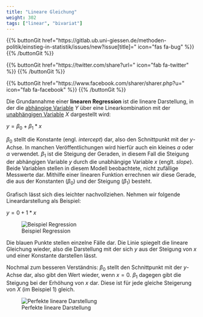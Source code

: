 ```yaml
---
title: "Lineare Gleichung"
weight: 302
tags: ["linear", "bivariat"]
---
```


{{% buttonGit href=\"https\:\/\/gitlab.ub.uni-giessen.de\/methoden-politik\/einstieg-in-statistik\/issues\/new?issue[title]=\" icon=\"fas fa-bug\" %}} {{% /buttonGit %}} 

{{% buttonGit href=\"https\:\/\/twitter.com\/share?url=\" icon=\"fab fa-twitter\" %}} {{% /buttonGit %}}

{{% buttonGit href=\"https\:\/\/www.facebook.com\/sharer\/sharer.php?u=\" icon=\"fab fa-facebook\" %}} {{% /buttonGit %}}

Die Grundannahme einer **linearen Regression** ist die lineare Darstellung, in der die [abhängige Variable](../../glossar/abhaengigevariable/index.html) $Y$ über eine Linearkombination mit der [unabhängigen Variable](../../glossar/unabhaengigevariable/index.html) $X$ dargestellt wird:

$y = \beta_0 + \beta_1 \ast x$

$\beta_0$ stellt die Konstante (engl. *intercept*) dar, also den Schnittpunkt mit der $y$-Achse. In manchen Veröffentlichungen wird hierfür auch ein kleines $a$ oder $\alpha$ verwendet. $\beta_1$ ist die Steigung der Geraden, in diesem Fall die Steigung der abhängigen Variable $y$ durch die unabhängige Variable $x$ (englt. *slope*). Beide Variablen stellen in diesem Modell beobachtete, nicht zufällige Messwerte dar. Mithilfe einer linearen Funktion errechnen wir diese Gerade, die aus der Konstanten ($\beta_0$) und der Steigung ($\beta_1$) besteht.

Grafisch lässt sich dies leichter nachvollziehen. Nehmen wir folgende Lineardarstellung als Beispiel:

$y = 0 + 1 \ast x$

![Beispiel Regression](../images/reg1.png)

Die blauen Punkte stellen einzelne Fälle dar. Die Linie spiegelt die lineare Gleichung wieder, also die Darstellung mit der sich $y$ aus der Steigung von $x$ und einer Konstante darstellen lässt.

Nochmal zum besseren Verständnis: $\beta_0$ stellt den Schnittpunkt mit der $y$-Achse dar, also gibt den Wert wieder, wenn $x=0$. $\beta_1$ dagegen gibt die Steigung bei der Erhöhung von $x$ dar. Diese ist für jede gleiche Steigerung von $X$ (im Beispiel 1) gleich.

![Perfekte lineare Darstellung](../images/reg2.png)

